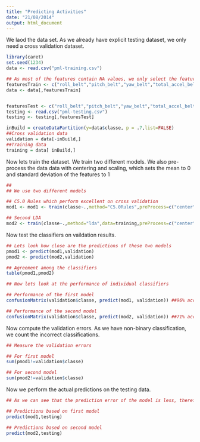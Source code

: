 ```yaml
---
title: "Predicting Activities"
date: "21/08/2014"
output: html_document
---
```


We laod the data set. As we already have explicit testing dataset, we only need a cross validation dataset.

```r
library(caret)
set.seed(1234)
data <- read.csv("pml-training.csv")

## As most of the features contain NA values, we only select the features having most of the non-NA values
featuresTrain <- c("roll_belt","pitch_belt","yaw_belt","total_accel_belt","gyros_belt_x","gyros_belt_y","gyros_belt_z","accel_belt_x","accel_belt_y","accel_belt_z","magnet_belt_x","magnet_belt_y","magnet_belt_z","roll_arm","pitch_arm","yaw_arm","total_accel_arm","gyros_arm_x","gyros_arm_y","gyros_arm_z","accel_arm_x","accel_arm_y","accel_arm_z","magnet_arm_x","magnet_arm_y","magnet_arm_z","roll_dumbbell","pitch_dumbbell","yaw_dumbbell","total_accel_dumbbell","gyros_dumbbell_x","gyros_dumbbell_y","gyros_dumbbell_z","accel_dumbbell_x","accel_dumbbell_y","accel_dumbbell_z","magnet_dumbbell_x","magnet_dumbbell_y","magnet_dumbbell_z","roll_forearm","pitch_forearm","yaw_forearm","total_accel_forearm","gyros_forearm_x","gyros_forearm_y","gyros_forearm_z","accel_forearm_x","accel_forearm_y","accel_forearm_z","magnet_forearm_x","magnet_forearm_y","magnet_forearm_z","classe")
data <- data[,featuresTrain]


featuresTest <- c("roll_belt","pitch_belt","yaw_belt","total_accel_belt","gyros_belt_x","gyros_belt_y","gyros_belt_z","accel_belt_x","accel_belt_y","accel_belt_z","magnet_belt_x","magnet_belt_y","magnet_belt_z","roll_arm","pitch_arm","yaw_arm","total_accel_arm","gyros_arm_x","gyros_arm_y","gyros_arm_z","accel_arm_x","accel_arm_y","accel_arm_z","magnet_arm_x","magnet_arm_y","magnet_arm_z","roll_dumbbell","pitch_dumbbell","yaw_dumbbell","total_accel_dumbbell","gyros_dumbbell_x","gyros_dumbbell_y","gyros_dumbbell_z","accel_dumbbell_x","accel_dumbbell_y","accel_dumbbell_z","magnet_dumbbell_x","magnet_dumbbell_y","magnet_dumbbell_z","roll_forearm","pitch_forearm","yaw_forearm","total_accel_forearm","gyros_forearm_x","gyros_forearm_y","gyros_forearm_z","accel_forearm_x","accel_forearm_y","accel_forearm_z","magnet_forearm_x","magnet_forearm_y","magnet_forearm_z")
testing <- read.csv("pml-testing.csv")
testing <- testing[,featuresTest]

inBuild = createDataPartition(y=data$classe, p = .7,list=FALSE)
##Cross validation data
validation = data[-inBuild,]
##Training data
training = data[ inBuild,]
```

Now lets train the dataset. We train two different models. We also pre-process the data data with centering and scaling, which sets the mean to 0 and standard deviation of the features to 1

```r
##
## We use two different models

## C5.0 Rules which perform excellent on cross validation
mod1 <- mod1 <- train(classe~.,method="C5.0Rules",preProcess=c("center","scale"),data=training)

## Second LDA
mod2 <- train(classe~.,method="lda",data=training,preProcess=c("center","scale"))
```

Now test the classifiers on vaildation results.

```r
## Lets look how close are the predictions of these two models
pmod1 <- predict(mod1,validation)
pmod2 <- predict(mod2,validation)

## Agreement among the classifiers
table(pmod1,pmod2)

## Now lets look at the performance of individual classifiers

## Performance of the first model
confusionMatrix(validation$classe, predict(mod1, validation)) ##96% accuracy

## Performance of the second model
confusionMatrix(validation$classe, predict(mod2, validation)) ##71% accuracy
```

Now compute the validation errors. As we have non-binary classification, we count the incorrect classifications.

```r
## Measure the validation errors

## For first model
sum(pmod1!=validation$classe)

## For second model
sum(pmod2!=validation$classe)
```

Now we perform the actual predictions on the testing data.
```r
## As we can see that the prediction error of the model is less, therefore we use it

## Predictions based on first model
predict(mod1,testing)

## Predictions based on second model
predict(mod2,testing)

```